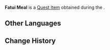 {{Item Infobox
|id           = 101966
|image        = Item Parcel.png
|type         = Quest Items
|quality      = 
|description  = A meal box containing two [[Panipuri]]. [[Viktor]] and [[Vsevolod]] should be a little hungry by now...
|source1      = [[Equivalent Exchange Once More]]
}}
'''Fatui Meal''' is a [[Quest Item]] obtained during the {{Quest|Equivalent Exchange Once More}}.

==Other Languages==
{{Other Languages
|default_hidden = 1
|en      = Fatui Meal
|zhs     = 愚人众的餐食
|zhs_rm  = Yúrén-zhòng de Cānshí
|zht     = 愚人眾的餐食
|zht_rm  = Yúrén-zhòng de Cānshí
|ja      = ファデュイの食事
|ja_rm   = Fadyui no Shokuji
|ko      = 우인단의 식사
|ko_rm   = Uindan-ui Siksa
|es      = Almuerzo Fatui
|fr      = Repas de Fatui
|ru      = Еда Фатуи
|th      = อาหารของ Fatui
|th_rm   = Ahan khong Fatui
|vi      = Bữa Ăn Của Fatui
|de      = Mahlzeit der Fatui
|id      = Makanan Fatui
|pt      = Comida dos Fatui
|tr      = Fatui Yemeği
|it      = Pasto dei Fatui
}}

==Change History==
{{Change History|3.0}}